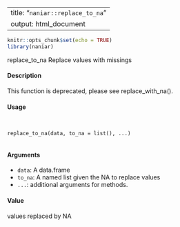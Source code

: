 

---
title: "``naniar::replace_to_na``"
output: html_document
---

```r
knitr::opts_chunk$set(echo = TRUE)
library(naniar)
```

replace_to_na Replace values with missings

####  Description 

This function is deprecated, please see replace_with_na().

####  Usage 
<pre><code>

replace_to_na(data, to_na = list(), ...)

</code></pre>
#### Arguments 

* ``data``: A data.frame
* ``to_na``: A named list given the NA to replace values
* ``...``: additional arguments for methods.

#### Value 

values replaced by NA

